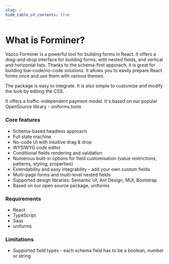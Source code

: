 ```yaml
---
slug: /
hide_table_of_contents: true
---
```



# What is Forminer?
Vazco Forminer is a powerful tool for building forms in React. It offers a drag-and-drop interface for building forms, with nested fields, and vertical and horizontal lists.
Thanks to the schema-first approach, it is great for building low-code/no-code solutions. It allows you to easily prepare React forms once and use them with various themes.

The package is easy to integrate. It is also simple to customize and modify the look by editing the CSS.

It offers a traffic-independent payment model. It's based on our popular OpenSource library - uniforms.tools

### Core features
- Schema-based headless approach
- Full state machine
- No-code UI with intuitive drag & drop
- WYSIWYG code editor
- Conditional fields rendering and validation
- Numerous built-in options for field customisation (value restrictions, patterns, styling, properties)
- Extendability and easy integrability - add your own custom fields
- Multi-page forms and multi-level nested fields
- Supported design libraries: Semantic UI, Ant Design, MUI, Bootstrap
- Based on our open source package, uniforms

### Requirements
- React
- TypeScript
- Saas
- uniforms

### Limitations
- Supported field types - each schema field has to be a boolean, number or string

